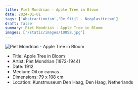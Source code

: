 ```yaml
---
title: Piet Mondrian - Apple Tree in Bloom
date: 2024-01-01
tags: ['Abstractionism','De Stijl - Neoplasticism']
draft: false
summary: Piet Mondrian - Apple Tree in Bloom
images: ['/static/images/10058.jpg']
---
```


![Piet Mondrian - Apple Tree in Bloom](/static/images/10058.jpg)

* Title: Apple Tree in Bloom
* Artist: Piet Mondrian (1872-1944)
* Date: 1912
* Medium: Oil on canvas
* Dimensions: 79 x 108 cm
* Location: Kunstmuseum Den Haag, Den Haag, Netherlands


